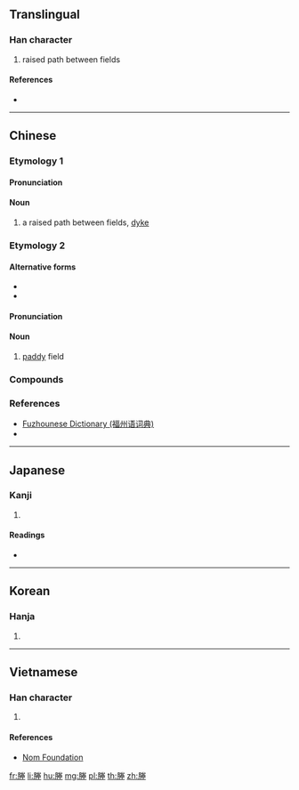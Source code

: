 ==Translingual==

===Han character===
{{Han char|rn=32|rad=土|as=10|sn=13|four=79214|canj=BFQG}}

# raised path between fields

====References====
* {{Han ref|kx=0235.050|dkj=05323|dj=0472.320|hdz=32098.170|uh=584D}}

----

==Chinese==
{{zh-forms}}

===Etymology 1===

====Pronunciation====
{{zh-pron
|m=chéng
|c=sing4
|md=chìng
|mc=y
|oc=y
|ma=y|ma2=
|cat=n
}}

====Noun====
{{zh-noun}}

# a raised path between fields, [[dyke]]

===Etymology 2===

====Alternative forms====
* {{zh-l|田}}
* {{zh-l|堘}}

====Pronunciation====
{{zh-pron
|mn=chhân
|md=chèng
|cat=n
}}

====Noun====
{{zh-noun}}

# {{lb|zh|Min}} [[paddy]] field

===Compounds===
{{der3|title=Compounds
|[[塍缺]]
|[[塍园]]
|[[塍塍]]
|[[塍螺]]
|[[塍鼠]]
|[[塍涂]]
|[[塍塍红]]
|[[塍鸡]]
|[[壅塍]]
|[[荒塍]]
|[[行塍]]
|[[山塍]]
|[[耘塍]]
|[[巡塍]]
|[[洲塍]]
|[[破塍]]
|[[使塍]]
|[[梯塍]]
|[[播塍]]
|[[去塍]]
|[[做塍]]
|[[犁塍]]
|[[钯塍]]
|[[山壠塍]]
}}

===References===
* [http://cidian.cuobian.com/modules.php?app=dict_word&id=8914 Fuzhounese Dictionary (福州语词典)]
* {{thcwd|1855}}

----

==Japanese==

===Kanji===
{{ja-kanji|grade=|rs=土10}}

# {{defn|lang=ja|sort=土10}}

====Readings====
* {{ja-readings|on=[[しょう]] (shō), [[じょう]] (jō)|kun=[[あぜ]] (aze), [[くろ]] (kuro), [[つつみ]] (tsutsumi)}}

----

==Korean==

===Hanja===
{{ko-hanja|hangeul=습|rv=seup|mr=sŭp}}

# {{defn|lang=ko|sort=土10}}

----

==Vietnamese==

===Han character===
{{vi-hantu|[[thăng]]|rs=土10}}

# {{defn|lang=vi|sort=土10}}

====References====
* [http://nomfoundation.org/common/nom_details.php?codepoint=584d Nom Foundation]

[[fr:塍]]
[[li:塍]]
[[hu:塍]]
[[mg:塍]]
[[pl:塍]]
[[th:塍]]
[[zh:塍]]